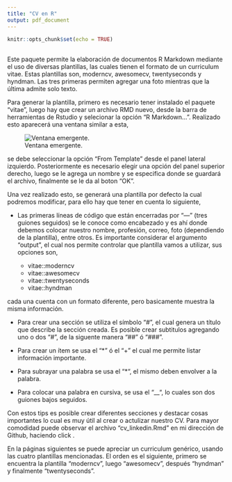 ---
title: "CV en R"
output: pdf_document
---

```{r setup, include=FALSE}
knitr::opts_chunk$set(echo = TRUE)
```

## \textcolor{blue}{Paquete vitae}

Este paquete permite la elaboración de documentos R Markdown mediante el uso de diversas plantillas, las cuales tienen el formato de un curriculum vitae. Estas plantillas son, moderncv, awesomecv, twentyseconds y hyndman. Las tres primeras permiten agregar una foto mientras que la última admite solo texto.

Para generar la plantilla, primero es necesario tener instalado el paquete "vitae", luego hay que crear un archivo RMD nuevo, desde la barra de herramientas de Rstudio y selecionar la opción "R Markdown...". Realizado esto aparecerá una ventana similar a esta,

![Ventana emergente.](ventana.png)

se debe seleccionar la opción "From Template" desde el panel lateral izquierdo. Posteriormente es necesario elegir una opción del panel superior derecho, luego se le agrega un nombre y se especifica donde se guardará el archivo, finalmente se le da al boton "OK".

Una vez realizado esto, se generará una plantilla por defecto la cual podremos modificar, para ello hay que tener en cuenta lo siguiente,

* Las primeras líneas de código que están encerradas por "---" (tres guiones seguidos) se le conoce como encabezado y es ahí donde debemos colocar nuestro nombre, profesión, correo, foto (dependiendo de la plantilla), entre otros. Es importante considerar el argumento "output", el cual nos permite controlar que plantilla vamos a utilizar, sus opciones son,

  - vitae::moderncv
  - vitae::awesomecv
  - vitae::twentyseconds
  - vitae::hyndman

cada una cuenta con un formato diferente, pero basicamente muestra la misma información.

* Para crear una sección se utiliza el símbolo "#", el cual genera un título que describe la sección creada. Es posible crear subtitulos agregando uno o dos "#", de la siguente manera "##" ó "###".

* Para crear un ítem se usa el "*" ó el "+" el cual me permite listar información importante.

* Para subrayar una palabra se usa el "*", el mismo deben envolver a la palabra.

* Para colocar una palabra en cursiva, se usa el "__", lo cuales son dos guiones bajos seguidos.

Con estos tips es posible crear diferentes secciones y destacar cosas importantes lo cual es muy útil al crear o actulizar nuestro CV.
Para mayor comodidad puede observar el archivo "cv_linkedin.Rmd" en mi dirección de Github, haciendo click [\textcolor{blue}{aquí}](https://github.com/Fr3ddy1/CV_RMD).

En la páginas siguientes se puede apreciar un curriculum genérico, usando las cuatro plantillas mencionadas. El orden es el siguiente, primero se encuentra la plantilla "moderncv", luego "awesomecv", después "hyndman" y finalmente "twentyseconds".





